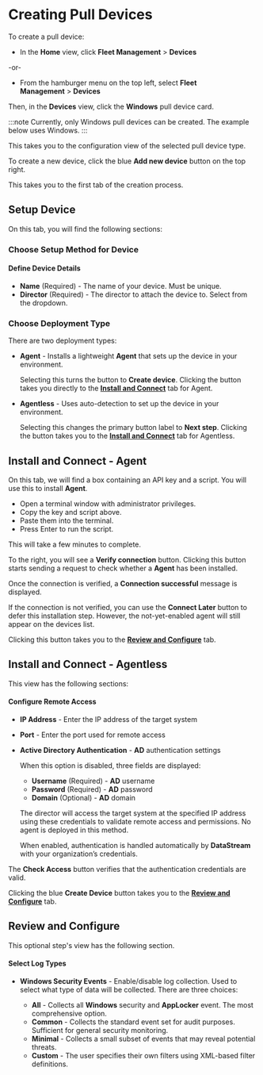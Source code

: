 # Creating Pull Devices

To create a pull device:

- In the **Home** view, click **Fleet Management**&nbsp;>&nbsp;**Devices**

-or-

- From the hamburger menu on the top left, select **Fleet Management**&nbsp;>&nbsp;**Devices**

Then, in the **Devices** view, click the **Windows** pull device card.

:::note
Currently, only Windows pull devices can be created. The example below uses Windows.
:::

This takes you to the configuration view of the selected pull device type.

To create a new device, click the blue **Add new device** button on the top right.

This takes you to the first tab of the creation process.

## Setup Device

On this tab, you will find the following sections:

### Choose Setup Method for Device

#### Define Device Details

- **Name** (Required) - The name of your device. Must be unique.
- **Director** (Required) - The director to attach the device to. Select from the dropdown.

### Choose Deployment Type

There are two deployment types:

  - **Agent** - Installs a lightweight **Agent** that sets up the device in your environment.

    Selecting this turns the button to **Create device**. Clicking the button takes you directly to the [**Install and Connect**](#install-and-connect---agent) tab for Agent.

  - **Agentless** - Uses auto-detection to set up the device in your environment.
  
    Selecting this changes the primary button label to **Next step**. Clicking the button takes you to the [**Install and Connect**](#install-and-connect---agentless) tab for Agentless.

## Install and Connect - Agent

On this tab, we will find a box containing an API key and a script. You will use this to install **Agent**.

<Include id="admin-for-installation-script" />

- Open a terminal window with administrator privileges.
- Copy the key and script above.
- Paste them into the terminal.
- Press <kb-short>Enter</kb-short> to run the script.

This will take a few minutes to complete.

To the right, you will see a **Verify connection** button. Clicking this button starts sending a request to check whether a **Agent** has been installed.

Once the connection is verified, a **Connection successful** message is displayed.

<Include id="connection-verification-failure" />

If the connection is not verified, you can use the **Connect Later** button to defer this installation step. However, the not-yet-enabled agent will still appear on the devices list.

Clicking this button takes you to the [**Review and Configure**](#review-and-configure) tab.

## Install and Connect - Agentless

This view has the following sections:

#### Configure Remote Access

- **IP Address** - Enter the IP address of the target system
- **Port** - Enter the port used for remote access
- **Active Directory Authentication** - **AD** authentication settings

  When this option is disabled, three fields are displayed:

  - **Username** (Required) - **AD** username
  - **Password** (Required) - **AD** password
  - **Domain** (Optional) - **AD** domain

  The director will access the target system at the specified IP address using these credentials to validate remote access and permissions. No agent is deployed in this method.

  When enabled, authentication is handled automatically by **DataStream** with your organization’s credentials.

The **Check Access** button verifies that the authentication credentials are valid.

Clicking the blue **Create Device** button takes you to the [**Review and Configure**](#review-and-configure) tab.

## Review and Configure

This optional step's view has the following section.

#### Select Log Types

- **Windows Security Events** - Enable/disable log collection. Used to select what type of data will be collected. There are three choices:

  - **All** - Collects all **Windows** security and **AppLocker** event. The most comprehensive option.
  - **Common** - Collects the standard event set for audit purposes. Sufficient for general security monitoring.
  - **Minimal** - Collects a small subset of events that may reveal potential threats.
  - **Custom** - The user specifies their own filters using XML-based filter definitions.

